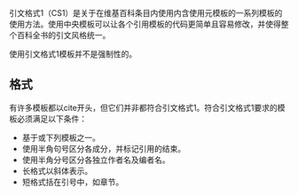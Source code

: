 {{expand English|Help:Citation Style 1}}
{{Wikipedia how to|WP:CS1|H:CS1|H:CITE1}}

引文格式1（CS1）是关于在维基百科条目内使用内含使用元模板{{tl|Citation/core}}的一系列模板的使用方法。使用中央模板可以让各个引用模板的代码更简单且容易修改，并使得整个百科全书的引文风格统一。

使用引文格式1模板并不是强制性的。

== 格式 ==
有许多模板都以cite开头，但它们并非都符合引文格式1。符合引文格式1要求的模板必须满足以下条件：
*基于{{tl|citation/core}}或下列模板之一。
*使用半角句号区分各成分，并标记引用的结束。
*使用半角分号区分各独立作者名及编者名。
*长格式以斜体表示。
*短格式括在引号中，如章节。

{{Wikipedia referencing}}